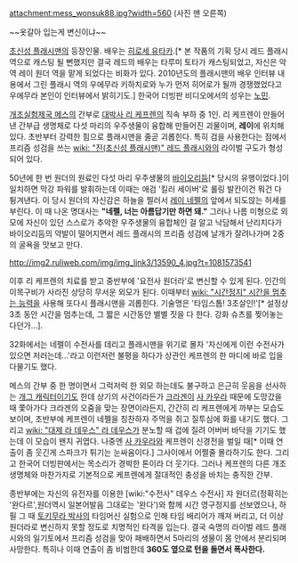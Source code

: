 attachment:mess_wonsuk88.jpg?width=560
(사진 맨 오른쪽)

~~옷갈아 입는게 변신이냐~~

[[초신성 플래시맨]]의 등장인물. 배우는 [[히로세 유타카]].[* 본 작품의 기획 당시 레드 플래시역으로 캐스팅 될 뻔했지만 결국 레드의 배우는 타루미 토타가 캐스팅되었고, 자신은 악역 레이 원더 역을 맡게 되었다는 비화가 있다. 2010년도의 플래시맨의 배우 인터뷰 내용에서 그린 플래시 역의 우에무라 키하치로와 누가 먼저 히어로가 될까 경쟁했었다고 우에무라 본인이 인터뷰에서 밝히기도.] 한국어 더빙판 비디오에서의 성우는 [[노민]]. 

[[개조실험제국 메스]]의 간부로 [[대박사 리 케프렌]]의 직속 부하 중 1인. 리 케프렌이 만들어낸 간부급 생명체로 다섯 마리의 우주생물이 융합해 만들어진 괴물이며, '''레이'''에 위치해 있다. 초반부터 강력한 힘으로 플래시맨을 줄곧 괴롭힌다. 특히 검을 사용한다는 점에서 프리즘 성검을 쓰는 [[wiki: "진(초신성 플래시맨)" 레드 플래시]]와의 라이벌 구도가 형성되어 있다.

50년에 한 번 원더의 원료인 다섯 마리 우주생물의 [[바이오리듬]][* 당시의 유행이었다.]이 일치하면 막강 파워를 발휘하는데 이때는 애검 '킬러 세이버'로 롤링 발칸이건 뭐건 다 튕겨낸다. 이 당시 원더의 자신감은 하늘을 찔러서 [[레이 네펠]]의 앞에서 되도않는 허세를 부린다. 이 때 나온 명대사는 '''"네펠, 너는 아름답기만 하면 돼."''' 그러나 나름 미형으로 외모에 자신이 있던 스스로가 추악한 우주생물의 융합체인 걸 알고 낙담해서 난리치다가 바이오리듬의 약발이 떨어지면서 레드 플래시의 프리즘 성검에 날개가 잘려나가며 2중의 굴욕을 맛보고 만다.

http://img2.ruliweb.com/img/img_link3/13590_4.jpg?t=1081573541

이후 리 케프렌의 치료를 받고 중반부에 '요전사 원더라'로 변신할 수 있게 된다. 인간의 이목구비가 사라진 상당히 무서운 외모가 된다. 이때부터 [[wiki: "시간정지" 시간을 멈추는 능력]]을 사용해 또다시 플래시맨을 괴롭힌다. 기술명은 '타임스톱! 3초살인!'[* 설정상 3초 동안 시간을 멈추는데, 그 짧은 시간동안 별별 짓을 다 한다. 강화 슈츠를 찢어놓는다던가...]. 

32화에서는 네펠이 수전사를 데리고 플래시맨을 위기로 몰자 '자신에게 이런 수전사가 있으면 저러는데...'라고 이런저런 불평을 하다가 상관인 케프렌의 한 마디에 바로 입을 다물기도 했다.

메스의 간부 중 한 명이면서 그럭저럭 한 외모 하는데도 불구하고 은근히 웃음을 선사하는 [[개그 캐릭터]]이기도 한데 상기의 사건이라든가 [[크라겐]]이 [[사 카우라]] 때문에 도망갔을 때 쫓아가다 크라겐의 오줌을 맞는 장면이라든지, 간간히 리 케프렌에게 까부는 모습도 보이며, 초반부에 케프렌이 네펠을 칭찬하자 주먹을 쥐고 질투심에 화를 내기도 했다. 그리고 [[wiki: "대제 라 데우스" 라 데우스]]가 분노할 때 겁에 질려 어버버 바닥을 기기도 했는데 이 모습이 왠지 귀엽다. 나중엔 [[사 카우라]]와 케프렌이 신경전을 벌일 때[* 이때 연출이 좀 웃긴게 스파크가 튀기는 눈싸움이다.] 그사이에서 어쩔줄 몰라하기도 한다. 그리고 한국어 더빙판에서는 목소리가 경박한 톤이라 더 웃기다. 그러나 케프렌의 다른 개조생명체와 마찬가지로 기본적으로 케프렌에게 절대적인 충성을 바치는 충직한 간부.

종반부에는 자신의 유전자를 이용한 [wiki:"수전사" 데우스 수전사] 쟈 원더르(정확히는 '완다르',원더역시 일본어발음 그대로는 '완다')와 함께 시간 영구정지를 선보였으나, 하필 그 때 [[토키무라 박사]]의 타임머신 실험으로 인해 타임 배리어가 깨져 버리고, 더 이상 원더라로 변신하지 못할 정도로 치명적인 타격을 입는다. 결국 숙명의 라이벌 레드 플래시와의 일기토에서 프리즘 성검을 맞아 패배하면서 5마리의 생물이 몸 안에서 분리되며 사망한다. 특히나 이때 연출이 좀 비범한데 '''360도 옆으로 턴을 돌면서 폭사한다.'''

